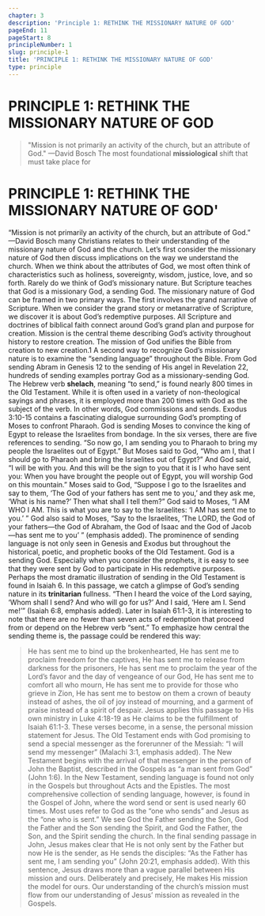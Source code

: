 ```yaml
---
chapter: 3
description: 'Principle 1: RETHINK THE MISSIONARY NATURE OF GOD'
pageEnd: 11
pageStart: 8
principleNumber: 1
slug: principle-1
title: 'PRINCIPLE 1: RETHINK THE MISSIONARY NATURE OF GOD'
type: principle
---
```


# PRINCIPLE 1: RETHINK THE MISSIONARY NATURE OF GOD

> "Mission is not primarily an activity of the church, but an attribute of God." —David Bosch
The most foundational **missiological** shift that must take place for
# PRINCIPLE 1: RETHINK THE MISSIONARY NATURE OF GOD'

“Mission is not primarily an activity of the church, but an
attribute of God.” —David Bosch
many Christians relates to their understanding of the missionary
nature of God and the church. Let’s first consider the missionary
nature of God then discuss implications on the way we understand
the church.
When we think about the attributes of God, we most often think of
characteristics such as holiness, sovereignty, wisdom, justice, love, and
so forth. Rarely do we think of God’s missionary nature. But Scripture
teaches that God is a missionary God, a sending God.
The missionary nature of God can be framed in two primary ways.
The first involves the grand narrative of Scripture. When we consider
the grand story or metanarrative of Scripture, we discover it is about
God’s redemptive purposes. All Scripture and doctrines of biblical faith
connect around God’s grand plan and purpose for creation. Mission
is the central theme describing God’s activity throughout history to
restore creation. The mission of God unifies the Bible from creation
to new creation.1
A second way to recognize God’s missionary nature is to examine the
“sending language” throughout the Bible. From God sending Abram
in Genesis 12 to the sending of His angel in Revelation 22, hundreds
of sending examples portray God as a missionary-sending God. The
Hebrew verb **shelach**, meaning “to send,” is found nearly 800 times in
the Old Testament. While it is often used in a variety of non-theological
sayings and phrases, it is employed more than 200 times with God as
the subject of the verb. In other words, God commissions and sends.
Exodus 3:10-15 contains a fascinating dialogue surrounding God’s
prompting of Moses to confront Pharaoh. God is sending Moses to
convince the king of Egypt to release the Israelites from bondage. In
the six verses, there are five references to sending.
“So now go, I am sending you to Pharaoh to bring my people the
Israelites out of Egypt.” But Moses said to God, “Who am I, that
I should go to Pharaoh and bring the Israelites out of Egypt?”
And God said, “I will be with you. And this will be the sign to
you that it is I who have sent you: When you have brought the
people out of Egypt, you will worship God on this mountain.”
Moses said to God, “Suppose I go to the Israelites and say to
them, ‘The God of your fathers has sent me to you,’ and they
ask me, ‘What is his name?’ Then what shall I tell them?” God
said to Moses, “I AM WHO I AM. This is what you are to say to
the Israelites: ‘I AM has sent me to you.’ ” God also said to Moses,
“Say to the Israelites, ‘The LORD, the God of your fathers—the
God of Abraham, the God of Isaac and the God of Jacob—has
sent me to you’ ” (emphasis added).
The prominence of sending language is not only seen in Genesis and
Exodus but throughout the historical, poetic, and prophetic books of
the Old Testament. God is a sending God. Especially when you consider
the prophets, it is easy to see that they were sent by God to participate
in His redemptive purposes. Perhaps the most dramatic illustration
of sending in the Old Testament is found in Isaiah 6. In this passage,
we catch a glimpse of God’s sending nature in its **trinitarian** fullness.
“Then I heard the voice of the Lord saying, ‘Whom shall I send? And
who will go for us?’ And I said, ‘Here am I. Send me!’” (Isaiah 6:8,
emphasis added).
Later in Isaiah 61:1-3, it is interesting to note that there are no fewer
than seven acts of redemption that proceed from or depend on the
Hebrew verb “sent.” To emphasize how central the sending theme
is, the passage could be rendered this way:
> He has sent me to bind up the brokenhearted,
> He has sent me to proclaim freedom for the captives,
> He has sent me to release from darkness for the prisoners,
> He has sent me to proclaim the year of the Lord’s favor and
> the day of vengeance of our God,
> He has sent me to comfort all who mourn,
> He has sent me to provide for those who grieve in Zion,
> He has sent me to bestow on them a crown of beauty instead
> of ashes, the oil of joy instead of mourning, and a garment of
> praise instead of a spirit of despair.
> Jesus applies this passage to His own ministry in Luke 4:18-19 as He
> claims to be the fulfillment of Isaiah 61:1-3. These verses become, in
> a sense, the personal mission statement for Jesus.
> The Old Testament ends with God promising to send a special
> messenger as the forerunner of the Messiah: “I will send my messenger”
> (Malachi 3:1, emphasis added). The New Testament begins with the
> arrival of that messenger in the person of John the Baptist, described
> in the Gospels as “a man sent from God” (John 1:6).
> In the New Testament, sending language is found not only in the
> Gospels but throughout Acts and the Epistles. The most comprehensive
> collection of sending language, however, is found in the Gospel of
> John, where the word send or sent is used nearly 60 times. Most uses
> refer to God as the “one who sends” and Jesus as the “one who is sent.”
> We see God the Father sending the Son, God the Father and the Son
> sending the Spirit, and God the Father, the Son, and the Spirit sending
> the church. In the final sending passage in John, Jesus makes clear
> that He is not only sent by the Father but now He is the sender, as
> He sends the disciples: “As the Father has sent me, I am sending you”
> (John 20:21, emphasis added).
> With this sentence, Jesus draws more than a vague parallel between His
> mission and ours. Deliberately and precisely, He makes His mission the
> model for ours. Our understanding of the church’s mission must flow
> from our understanding of Jesus’ mission as revealed in the Gospels.